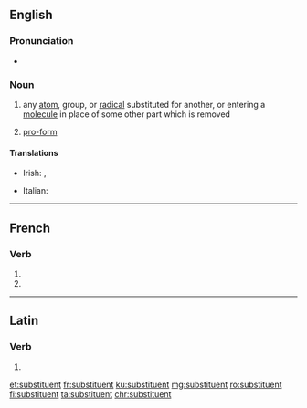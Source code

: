 {{also|Substituent}}
==English==

===Pronunciation===
* {{IPA|[sʌbˈstɪtʃuənt]|lang=en}}

===Noun===
{{en-noun}}

# {{context|chemistry|lang=en}} any [[atom]], group, or [[radical]] substituted for another, or entering a [[molecule]] in place of some other part which is removed
# {{context|grammar|lang=en}} [[pro-form]]

====Translations====
{{trans-top|chemistry}}
* Irish: {{t|ga|malartaí|m}}, {{t|ga|ionadán|m}}
{{trans-mid}}
* Italian: {{t|it|sostituente|m}}
{{trans-bottom}}

----

==French==

===Verb===
{{fr-verb-form}}

# {{inflection of|substituer||3|p|pres|indc|lang=fr}}
# {{inflection of|substituer||3|p|pres|subj|lang=fr}}

----

==Latin==

===Verb===
{{la-verb-form|substituent}}

# {{inflection of|substituō||3|p|futr|actv|indc|lang=la}}

[[et:substituent]]
[[fr:substituent]]
[[ku:substituent]]
[[mg:substituent]]
[[ro:substituent]]
[[fi:substituent]]
[[ta:substituent]]
[[chr:substituent]]